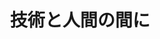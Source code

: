 ﻿---
title: "技術と人間の間に"
category: "工学院"
vol: "44"
interviewee: "梅室 博行 "
url: ""
tags: []
pdf: "44-4.pdf"
facephoto: ""
career: ""
preface: "人と技術。発展し続ける技術と我々人間がいかにうまくつきあっていくか。梅室ではこれをキーワードに日夜研究を進めている。"
---
